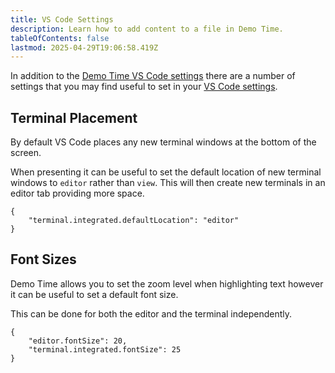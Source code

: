 ```yaml
---
title: VS Code Settings
description: Learn how to add content to a file in Demo Time.
tableOfContents: false
lastmod: 2025-04-29T19:06:58.419Z
---
```



In addition to the [Demo Time VS Code settings](/references/settings/) there are a number of settings that you may find useful to set in your [VS Code settings](https://code.visualstudio.com/docs/configure/settings#_workspace-settings).

## Terminal Placement
By default VS Code places any new terminal windows at the bottom of the screen. 

When presenting it can be useful to set the default location of new terminal windows to `editor` rather than `view`. This will then create new terminals in an editor tab providing more space.

```
{
    "terminal.integrated.defaultLocation": "editor"
}
```

## Font Sizes
Demo Time allows you to set the zoom level when highlighting text however it can be useful to set a default font size.

This can be done for both the editor and the terminal independently.

```
{
    "editor.fontSize": 20,
    "terminal.integrated.fontSize": 25
}

